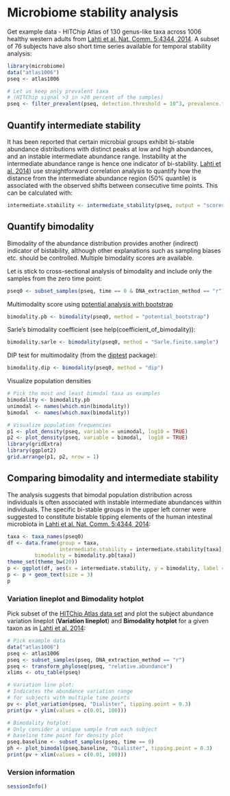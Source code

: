 # Microbiome stability analysis

Get example data - HITChip Atlas of 130 genus-like taxa across 1006 healthy western adults from [Lahti et al. Nat. Comm. 5:4344, 2014](http://www.nature.com/ncomms/2014/140708/ncomms5344/full/ncomms5344.html). A subset of 76 subjects have also short time series available for temporal stability analysis:

```r
library(microbiome)
data("atlas1006")
pseq <- atlas1006

# Let us keep only prevalent taxa
# (HITChip signal >3 in >20 percent of the samples)
pseq <- filter_prevalent(pseq, detection.threshold = 10^3, prevalence.threshold = 0.2)
```



## Quantify intermediate stability 

It has been reported that certain microbial groups exhibit bi-stable
abundance distributions with distinct peaks at low and high
abundances, and an instable intermediate abundance range. Instability
at the intermediate abundance range is hence one indicator of
bi-stability. [Lahti et
al. 2014](http://www.nature.com/ncomms/2014/140708/ncomms5344/full/ncomms5344.html))
use straightforward correlation analysis to quantify how the distance
from the intermediate abundance region (50% quantile) is associated
with the observed shifts between consecutive time points. This can be
calculated with:

```r
intermediate.stability <- intermediate_stability(pseq, output = "scores")
```


## Quantify bimodality 

Bimodality of the abundance distribution provides another (indirect)
indicator of bistability, although other explanations such as sampling
biases etc. should be controlled. Multiple bimodality scores are
available.

Let is stick to cross-sectional analysis of bimodality and include
only the samples from the zero time point:

```r
pseq0 <- subset_samples(pseq, time == 0 & DNA_extraction_method == "r")
```


Multimodality score using [potential analysis with
bootstrap](http://www.nature.com/ncomms/2014/140708/ncomms5344/full/ncomms5344.html)


```r
bimodality.pb <- bimodality(pseq0, method = "potential_bootstrap")
```

Sarle's bimodality coefficient (see help(coefficient_of_bimodality)):

```r
bimodality.sarle <- bimodality(pseq0, method = "Sarle.finite.sample")
```


DIP test for multimodality (from the [diptest](https://cran.r-project.org/web/packages/diptest/index.html) package):

```r
bimodality.dip <- bimodality(pseq0, method = "dip")
```


Visualize population densities 

```r
# Pick the most and least bimodal taxa as examples
bimodality <- bimodality.pb
unimodal <- names(which.min(bimodality))
bimodal  <- names(which.max(bimodality))

# Visualize population frequencies
p1 <- plot_density(pseq, variable = unimodal, log10 = TRUE) 
p2 <- plot_density(pseq, variable = bimodal,  log10 = TRUE) 
library(gridExtra)
library(ggplot2)
grid.arrange(p1, p2, nrow = 1)
```


## Comparing bimodality and intermediate stability

The analysis suggests that bimodal population distribution across individuals is often associated with instable intermediate abundances within individuals. The specific bi-stable groups in the upper left corner were suggested to constitute bistable tipping elements of the human intestinal microbiota in [Lahti et al. Nat. Comm. 5:4344, 2014](http://www.nature.com/ncomms/2014/140708/ncomms5344/full/ncomms5344.html):

```r
taxa <- taxa_names(pseq0)
df <- data.frame(group = taxa,
                 intermediate.stability = intermediate.stability[taxa],
		 bimodality = bimodality.pb[taxa])
theme_set(theme_bw(20))
p <- ggplot(df, aes(x = intermediate.stability, y = bimodality, label = group))
p <- p + geom_text(size = 3)
p
```


### Variation lineplot and Bimodality hotplot

Pick subset of the [HITChip Atlas data set](http://doi.org/10.5061/dryad.pk75d) and plot the subject abundance variation lineplot (**Variation lineplot**) and **Bimodality hotplot** for a given taxon as in [Lahti et al. 2014](http://www.nature.com/ncomms/2014/140708/ncomms5344/full/ncomms5344.html):

```r
# Pick example data
data("atlas1006")
pseq <- atlas1006
pseq <- subset_samples(pseq, DNA_extraction_method == "r")
pseq <- transform_phyloseq(pseq, "relative.abundance")
xlims <- otu_table(pseq)

# Variation line plot:
# Indicates the abundance variation range
# for subjects with multiple time points
pv <- plot_variation(pseq, "Dialister", tipping.point = 0.3)
print(pv + ylim(values = c(0.01, 100)))

# Bimodality hotplot:
# Only consider a unique sample from each subject
# baseline time point for density plot
pseq.baseline <- subset_samples(pseq, time == 0)
ph <- plot_bimodal(pseq.baseline, "Dialister", tipping.point = 0.3)
print(pv + xlim(values = c(0.01, 100)))
```




### Version information

```r
sessionInfo()
```

